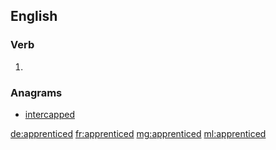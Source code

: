 ==English==

===Verb===
{{head|en|verb form}}

# {{en-past of|apprentice}}

===Anagrams===
* [[intercapped#English|intercapped]]

[[de:apprenticed]]
[[fr:apprenticed]]
[[mg:apprenticed]]
[[ml:apprenticed]]